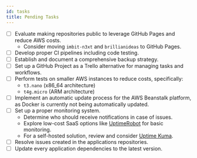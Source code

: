 ```yaml
---
id: tasks
title: Pending Tasks
---
```


- [ ] Evaluate making repositories public to leverage GitHub Pages and reduce AWS costs.
  - Consider moving `imbit-n3xt` and `brillianideas` to GitHub Pages.
- [ ] Develop proper CI pipelines including code testing.
- [ ] Establish and document a comprehensive backup strategy.
- [ ] Set up a GitHub Project as a Trello alternative for managing tasks and workflows.
- [ ] Perform tests on smaller AWS instances to reduce costs, specifically:
  - `t3.nano` (x86_64 architecture)
  - `t4g.micro` (ARM architecture)
- [ ] Implement an automatic update process for the AWS Beanstalk platform, as Docker is currently not being automatically updated.
- [ ] Set up a proper monitoring system.
  - Determine who should receive notifications in case of issues.
  - Explore low-cost SaaS options like [UptimeRobot](https://uptimerobot.com) for basic monitoring.
  - For a self-hosted solution, review and consider [Uptime Kuma](https://github.com/louislam/uptime-kuma).
- [ ] Resolve issues created in the applications repositories.
- [ ] Update every application dependencies to the latest version.